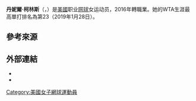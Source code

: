 {{Expand|time=2018-06-08T14:34:50+00:00}}
{{note TA|G1=Tennis}}
{{Infobox 网球
|姓名=Danielle Collins
|image=Collins US16 (1) (29780356651).jpg 
|国籍={{USA}}
|生年=1993年
|生日={{birth date and age|mf=yes|1993|12|13}}
|出生地={{USA}}[[聖彼德斯堡|聖彼德斯堡]]
|居住地={{USA}}[[聖彼德斯堡|聖彼德斯堡]]
|身高=178
|体重=60
|持拍手=右
|反拍=雙手
|转职业年=2016年
|球拍=
|球衣=
|球鞋=
|单打最高排名=23（2019年1月28日）
|双打最高排名=86 (2020年3月2日)
|现单打排名=30 (2022年1月17日)
|现双打排名=493 (2022年1月17日)
|单打冠军头衔=（WTA）2（ITF）4
|双打冠军头衔=（WTA）0（ITF）0
|职业战绩={{tennis record|won=185|lost=109}}
|雙打職業戰績={{tennis record|won=13|lost=17}}
|奖金=$3,750,895[[美元|美元]]
|澳网最好成绩=亞軍 (2022)
|法网最好成绩=八強 (2020)
|温网最好成绩=第三輪 (2019)
|美网最好成绩=第三輪 (2021)
|澳網雙打最好成績=第三輪 (2022)
|法網雙打最好成績=第二輪 (2019)
|溫網雙打最好成績=八強 (2019)
|美網雙打最好成績=第三輪 (2019)
|大满贯个数=
|奥运会最好成绩=
}}

'''丹妮爾·柯林斯'''（{{lang-en|'''Danielle Collins'''}}，{{bd|1993年|12月13日|catIdx=Collins, Danielle}}）是[[美國|美國]]职业[[网球|网球]]女运动员，2016年轉職業。她的WTA生涯最高單打排名為第23（2019年1月28日）。

==參考來源==
{{reflist}}

==外部連結==
{{Commonscat|Danielle Collins}}
* {{WTA|15972}}
* {{ITF Profile|id=100130938}}

{{Authority control}}
{{DEFAULTSORT:Collins, Danielle}}
[[Category:美國女子網球運動員|Category:美國女子網球運動員]]